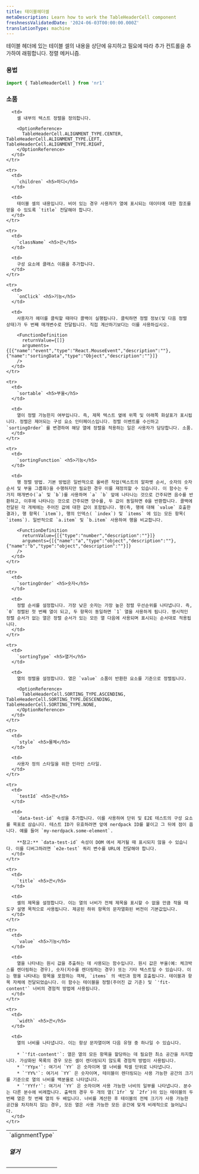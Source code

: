 ```yaml
---
title: 테이블헤더셀
metaDescription: Learn how to work the TableHeaderCell component
freshnessValidatedDate: '2024-06-03T00:00:00.000Z'
translationType: machine
---
```


테이블 헤더에 있는 테이블 셀의 내용을 상단에 유지하고 필요에 따라 추가 컨트롤을 추가하여 래핑합니다. 정렬 메커니즘.

### 용법

```js
import { TableHeaderCell } from 'nr1'
```

### 소품

<table>
  <tbody>
    <tr>
      <td>
        `alignmentType` <h5>열거</h5>
      </td>

      <td>
        셀 내부의 텍스트 정렬을 정의합니다.

        <OptionReference>
          TableHeaderCell.ALIGNMENT_TYPE.CENTER, TableHeaderCell.ALIGNMENT_TYPE.LEFT, TableHeaderCell.ALIGNMENT_TYPE.RIGHT,
        </OptionReference>
      </td>
    </tr>

    <tr>
      <td>
        `children` <h5>마디</h5>
      </td>

      <td>
        테이블 셀의 내용입니다. 비어 있는 경우 사용자가 열에 표시되는 데이터에 대한 참조를 얻을 수 있도록 `title` 전달해야 합니다.
      </td>
    </tr>

    <tr>
      <td>
        `className` <h5>끈</h5>
      </td>

      <td>
        구성 요소에 클래스 이름을 추가합니다.
      </td>
    </tr>

    <tr>
      <td>
        `onClick` <h5>기능</h5>
      </td>

      <td>
        사용자가 헤더를 클릭할 때마다 콜백이 실행됩니다. 클릭하면 정렬 정보(및 다음 정렬 상태)가 두 번째 매개변수로 전달됩니다. 직접 계산하기보다는 이를 사용하십시오.

        <FunctionDefinition
          returnValue={[]}
          arguments={[{"name":"event","type":"React.MouseEvent","description":""},{"name":"sortingData","type":"Object","description":""}]}
        />
      </td>
    </tr>

    <tr>
      <td>
        `sortable` <h5>부울</h5>
      </td>

      <td>
        열이 정렬 가능한지 여부입니다. 즉, 제목 텍스트 옆에 위쪽 및 아래쪽 화살표가 표시됩니다. 정렬은 제어되는 구성 요소 인터페이스입니다. 정렬 이벤트를 수신하고 `sortingOrder` 를 변경하여 해당 열에 정렬을 적용하는 일은 사용자가 담당합니다. 소품.
      </td>
    </tr>

    <tr>
      <td>
        `sortingFunction` <h5>기능</h5>
      </td>

      <td>
        행 정렬 방법. 기본 방법은 일반적으로 올바른 작업(텍스트의 알파벳 순서, 숫자의 숫자 순서 및 부울 그룹화)을 수행하지만 필요한 경우 이를 재정의할 수 있습니다. 이 함수는 두 가지 매개변수(`a` 및 `b`)를 사용하며 `a` `b` 앞에 나타나는 것으로 간주되면 음수를 반환하고, 이후에 나타나는 것으로 간주되면 양수를, 두 값이 동일하면 0을 반환합니다. 콜백에 전달된 각 개체에는 주어진 값에 대한 값이 포함됩니다. 행(즉, 행에 대해 `value` 호출한 결과), 행 항목( `item`), 행의 인덱스( `index`) 및 `items` 에 있는 모든 항목( `items`). 일반적으로 `a.item` 및 `b.item` 사용하여 행을 비교합니다.

        <FunctionDefinition
          returnValue={[{"type":"number","description":""}]}
          arguments={[{"name":"a","type":"object","description":""},{"name":"b","type":"object","description":""}]}
        />
      </td>
    </tr>

    <tr>
      <td>
        `sortingOrder` <h5>숫자</h5>
      </td>

      <td>
        정렬 순서를 설정합니다. 가장 낮은 숫자는 가장 높은 정렬 우선순위를 나타냅니다. 즉, `0` 정렬된 첫 번째 열이 되고, 두 항목이 동일하면 `1` 열을 사용하게 됩니다. 명시적인 정렬 순서가 없는 열은 정렬 순서가 있는 모든 열 다음에 사용되며 표시되는 순서대로 적용됩니다.
      </td>
    </tr>

    <tr>
      <td>
        `sortingType` <h5>열거</h5>
      </td>

      <td>
        열의 정렬을 설정합니다. 열은 `value` 소품이 반환한 요소를 기준으로 정렬됩니다.

        <OptionReference>
          TableHeaderCell.SORTING_TYPE.ASCENDING, TableHeaderCell.SORTING_TYPE.DESCENDING, TableHeaderCell.SORTING_TYPE.NONE,
        </OptionReference>
      </td>
    </tr>

    <tr>
      <td>
        `style` <h5>물체</h5>
      </td>

      <td>
        사용자 정의 스타일을 위한 인라인 스타일.
      </td>
    </tr>

    <tr>
      <td>
        `testId` <h5>끈</h5>
      </td>

      <td>
        `data-test-id` 속성을 추가합니다. 이를 사용하여 단위 및 E2E 테스트의 구성 요소를 목표로 삼습니다. 테스트 ID가 유효하려면 앞에 nerdpack ID를 붙이고 그 뒤에 점이 옵니다. 예를 들어 `my-nerdpack.some-element`.

        **참고:** `data-test-id` 속성이 DOM 에서 제거될 때 표시되지 않을 수 있습니다. 이를 디버그하려면 `e2e-test` 쿼리 변수를 URL에 전달해야 합니다.
      </td>
    </tr>

    <tr>
      <td>
        `title` <h5>끈</h5>
      </td>

      <td>
        셀의 제목을 설정합니다. 이는 열의 너비가 전체 제목을 표시할 수 없을 만큼 작을 때 도구 설명 목적으로 사용됩니다. 제공된 하위 항목의 문자열화된 버전이 기본값입니다.
      </td>
    </tr>

    <tr>
      <td>
        `value` <h5>기능</h5>
      </td>

      <td>
        열을 나타내는 원시 값을 추출하는 데 사용되는 함수입니다. 원시 값은 부울(예: 체크박스를 렌더링하는 경우), 숫자(지수를 렌더링하는 경우) 또는 기타 텍스트일 수 있습니다. 이는 행을 나타내는 항목을 포함하는 객체, `items` 의 색인과 함께 호출됩니다. 테이블과 항목 자체에 전달되었습니다. 이 함수는 테이블을 정렬(주어진 값 기준) 및 `'fit-content'` 너비의 경험적 방법에 사용됩니다.
      </td>
    </tr>

    <tr>
      <td>
        `width` <h5>끈</h5>
      </td>

      <td>
        열의 너비를 나타냅니다. 이는 항상 문자열이며 다음 유형 중 하나일 수 있습니다.

        * `'fit-content'`: 열은 열의 모든 항목을 할당하는 데 필요한 최소 공간을 차지합니다. 가상화된 목록의 경우 모든 셀이 렌더링되지 않도록 경험적 방법이 사용됩니다.
        * `'YYpx'`: 여기서 `YY` 은 숫자이며 열 너비를 픽셀 단위로 나타냅니다.
        * `'YY%'`: 여기서 `YY` 은 숫자이며, 테이블이 렌더링되는 사용 가능한 공간의 크기를 기준으로 열의 너비를 백분율로 나타냅니다.
        * `'YYfr'`: 여기서 `YY` 은 숫자이며 사용 가능한 너비의 일부를 나타냅니다. 분수는 다른 분수에 비례합니다. 출력의 경우 두 개의 열(`1fr` 및 `2fr`)이 있는 테이블의 두 번째 열은 첫 번째 열의 두 배입니다. 너비를 계산한 후 테이블의 전체 크기가 사용 가능한 공간을 차지하지 않는 경우, 모든 열은 사용 가능한 모든 공간에 맞게 비례적으로 늘어납니다.
      </td>
    </tr>
  </tbody>
</table>